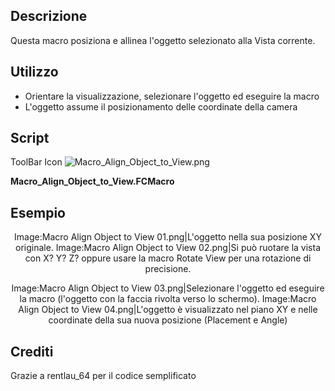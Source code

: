 <languages/>
{{Macro/it
|Name=Macro Align Object to View
|Icon=Macro_Align_Object_to_View.png
|Translate=Alinea l'obietto su la vista
|Description=Questa macro allinea l'oggetto selezionato alla vista corrente.
|Author=Mario52
|Version=0.1
|Date=2015-01-16
|FCVersion=All
|Download=[https://www.freecadweb.org/wiki/images/f/f4/Macro_Align_Object_to_View.png ToolBar Icon]
|SeeAlso=[[File:FCCamera 00.png|32px|FCCamera]] [[Macro_FCCamera/it|Macro_FCCamera]]
}}

==Descrizione==
Questa macro posiziona e allinea l'oggetto selezionato alla Vista corrente.

==Utilizzo==
* Orientare la visualizzazione, selezionare l'oggetto ed eseguire la macro
* L'oggetto assume il posizionamento delle coordinate della camera

==Script==
ToolBar Icon [[Image:Macro_Align_Object_to_View.png]] 

'''Macro_Align_Object_to_View.FCMacro'''

{{MacroCode|code=
# This macro place your object selected to the position ActiveView (camera)
# extact FCCamera
# 16/01/2015

__title__  ="Align Object to View"
__author__ = "Mario52"
__date__   = "16/01/2015"
__version__= "0.1"

import pivy
from pivy import coin

sel = FreeCADGui.Selection.getSelection()
Nameelement = sel[0].Name
App.Console.PrintMessage(str(Nameelement)+"\n")

pl = FreeCAD.Placement()
pl.Rotation = FreeCADGui.ActiveDocument.ActiveView.getCameraOrientation()
pl.Base = FreeCAD.Vector(0.0,0.0,0.0)

App.ActiveDocument.getObject(Nameelement).Placement=pl

}}

== Esempio ==

<center>
<gallery widths="300" heights="200" perrow="2">
Image:Macro Align Object to View 01.png|L'oggetto nella sua posizione XY originale.
Image:Macro Align Object to View 02.png|Si può ruotare la vista con X? Y? Z? oppure usare la macro Rotate View per una rotazione di precisione.
</gallery>
</center>

<center>
<gallery widths="300" heights="200" perrow="2">
Image:Macro Align Object to View 03.png|Selezionare l'oggetto ed eseguire la macro (l'oggetto con la faccia rivolta verso lo schermo).
Image:Macro Align Object to View 04.png|L'oggetto è visualizzato nel piano XY e nelle coordinate della sua nuova posizione (Placement e Angle)
</gallery>
</center>

==Crediti==
Grazie a rentlau_64 per il codice semplificato

{{clear}}
